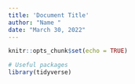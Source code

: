 ```yaml
---
title: 'Document Title'
author: "Name "
date: "March 30, 2022"
---
```


```r
knitr::opts_chunk$set(echo = TRUE)

# Useful packages
library(tidyverse)
```

